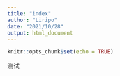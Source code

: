 ```yaml
---
title: "index"
author: "Liripo"
date: "2021/10/28"
output: html_document
---
```


```r
knitr::opts_chunk$set(echo = TRUE)
```
测试